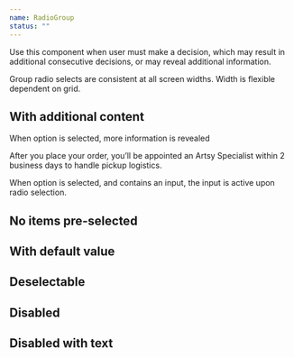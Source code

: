 ```yaml
---
name: RadioGroup
status: ""
---
```


Use this component when user must make a decision, which may result in
additional consecutive decisions, or may reveal additional information.

Group radio selects are consistent at all screen widths. Width is flexible
dependent on grid.

## With additional content

When option is selected, more information is revealed

<Playground>
  <RadioGroup defaultValue="PICKUP">
    <BorderedRadio value="SHIP" label="Provide shipping address" />
    <BorderedRadio value="PICKUP" label="Arrange for pickup">
      <Sans size="2" color="black60">
        After you place your order, you’ll be appointed an Artsy Specialist
        within 2 business days to handle pickup logistics.
      </Sans>
    </BorderedRadio>
  </RadioGroup>
</Playground>

When option is selected, and contains an input, the input is active upon radio
selection.

## No items pre-selected

<Playground>
  <RadioGroup>
    <Radio value="SHIP" label="Provide shipping address" />
    <Radio value="PICKUP" label="Arrange for pickup" />
  </RadioGroup>
</Playground>

## With default value

<Playground>
  <RadioGroup defaultValue="PICKUP">
    <Radio value="SHIP" label="Provide shipping address" />
    <Radio value="PICKUP" label="Arrange for pickup" />
  </RadioGroup>
</Playground>

## Deselectable

<Playground>
  <RadioGroup defaultValue="SHIP" deselectable>
    <Radio value="SHIP" label="Provide shipping address" />
    <Radio value="PICKUP" label="Arrange for pickup" />
  </RadioGroup>
</Playground>

## Disabled

<Playground>
  <RadioGroup defaultValue="SHIP" disabled>
    <Radio value="SHIP" label="Provide shipping address" />
    <Radio value="PICKUP" label="Arrange for pickup" />
  </RadioGroup>
</Playground>

## Disabled with text

<Playground>
  <RadioGroup
    defaultValue="SHIP"
    disabled
    disabledText="Delivery not available"
  >
    <Radio value="SHIP" label="Provide shipping address" />
    <Radio value="PICKUP" label="Arrange for pickup" />
  </RadioGroup>
</Playground>
